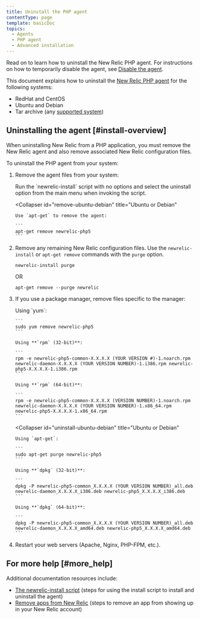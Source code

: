 ```yaml
---
title: Uninstall the PHP agent
contentType: page
template: basicDoc
topics:
  - Agents
  - PHP agent
  - Advanced installation
---
```


Read on to learn how to uninstall the New Relic PHP agent. For instructions on how to temporarily disable the agent, see [Disable the agent](/docs/agents/manage-apm-agents/installation/disable-apm-agent#php).

This document explains how to uninstall the [New Relic PHP agent](/docs/agents/php-agent/getting-started/new-relic-php) for the following systems:

* RedHat and CentOS
* Ubuntu and Debian
* Tar archive (any [supported system](/docs/agents/php-agent/getting-started/php-agent-compatibility-requirements#operating-systems))

## Uninstalling the agent [#install-overview]

When uninstalling New Relic from a PHP application, you must remove the New Relic agent and also remove associated New Relic configuration files.

To uninstall the PHP agent from your system:

1. Remove the agent files from your system:

   <CollapserGroup>
     <Collapser
       id="remove-redhat-centos"
       title="RedHat or CentOS"
     >
       Run the `newrelic-install` script with no options and select the uninstall option from the main menu when invoking the script.
     </Collapser>

     <Collapser
       id="remove-ubuntu-debian"
       title="Ubuntu or Debian"
     >
       Use `apt-get` to remove the agent:

       ```
       apt-get remove newrelic-php5
       ```
     </Collapser>
   </CollapserGroup>
2. Remove any remaining New Relic configuration files. Use the `newrelic-install` or `apt-get remove` commands with the `purge` option.

   ```
   newrelic-install purge
   ```

   OR

   ```
   apt-get remove --purge newrelic
   ```
3. If you use a package manager, remove files specific to the manager:

   <CollapserGroup>
     <Collapser
       id="uninstall-redhat-centos"
       title="RedHat or CentOS"
     >
       Using `yum`:

       ```
       sudo yum remove newrelic-php5
       ```

       Using **`rpm` (32-bit)**:

       ```
       rpm -e newrelic-php5-common-X.X.X.X (YOUR VERSION #)-1.noarch.rpm newrelic-daemon-X.X.X.X (YOUR VERSION NUMBER)-1.i386.rpm newrelic-php5-X.X.X.X-1.i386.rpm
       ```

       Using **`rpm` (64-bit)**:

       ```
       rpm -e newrelic-php5-common-X.X.X.X (VERSION NUMBER)-1.noarch.rpm newrelic-daemon-X.X.X.X (YOUR VERSION NUMBER)-1.x86_64.rpm newrelic-php5-X.X.X.X-1.x86_64.rpm
       ```
     </Collapser>

     <Collapser
       id="uninstall-ubuntu-debian"
       title="Ubuntu or Debian"
     >
       Using `apt-get`:

       ```
       sudo apt-get purge newrelic-php5
       ```

       Using **`dpkg` (32-bit)**:

       ```
       dpkg -P newrelic-php5-common_X.X.X.X (YOUR VERSION NUMBER)_all.deb newrelic-daemon_X.X.X.X_i386.deb newrelic-php5_X.X.X.X_i386.deb
       ```

       Using **`dpkg` (64-bit)**:

       ```
       dpkg -P newrelic-php5-common_X.X.X.X (YOUR VERSION NUMBER)_all.deb newrelic-daemon_X.X.X.X_amd64.deb newrelic-php5_X.X.X.X_amd64.deb
       ```
     </Collapser>
   </CollapserGroup>
4. Restart your web servers (Apache, Nginx, PHP-FPM, etc.).

## For more help [#more_help]

Additional documentation resources include:

* [The newrelic-install script](/docs/agents/php-agent/installation/newrelic-install-script) (steps for using the install script to install and uninstall the agent)
* [Remove apps from New Relic](/docs/apm/new-relic-apm/maintenance/remove-applications-from-new-relic-ui) (steps to remove an app from showing up in your New Relic account)
